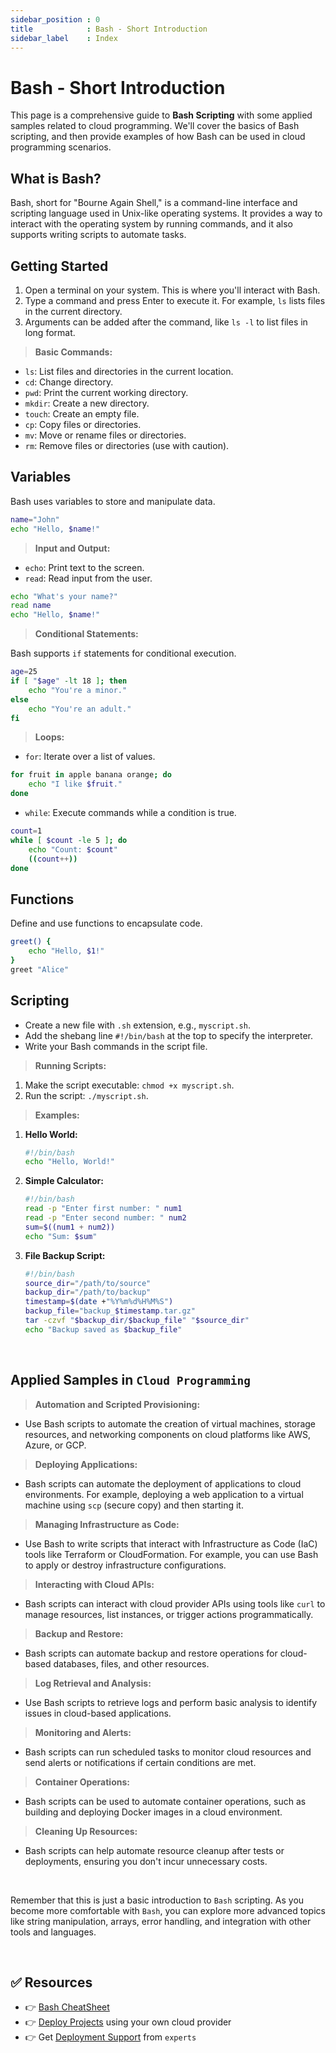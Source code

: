 ```yaml
---
sidebar_position : 0
title            : Bash - Short Introduction
sidebar_label    : Index
---
```


# Bash - Short Introduction

This page is a comprehensive guide to **Bash Scripting** with some applied samples related to cloud programming. 
We'll cover the basics of Bash scripting, and then provide examples of how Bash can be used in cloud programming scenarios.

## **What is Bash?**

Bash, short for "Bourne Again Shell," is a command-line interface and scripting language used in Unix-like operating systems. 
It provides a way to interact with the operating system by running commands, and it also supports writing scripts to automate tasks.

## **Getting Started**

1. Open a terminal on your system. This is where you'll interact with Bash.
2. Type a command and press Enter to execute it. For example, `ls` lists files in the current directory.
3. Arguments can be added after the command, like `ls -l` to list files in long format.

> **Basic Commands:**

- `ls`: List files and directories in the current location.
- `cd`: Change directory.
- `pwd`: Print the current working directory.
- `mkdir`: Create a new directory.
- `touch`: Create an empty file.
- `cp`: Copy files or directories.
- `mv`: Move or rename files or directories.
- `rm`: Remove files or directories (use with caution).

## **Variables**

Bash uses variables to store and manipulate data.

```bash
name="John"
echo "Hello, $name!"
```

> **Input and Output:**

- `echo`: Print text to the screen.
- `read`: Read input from the user.

```bash
echo "What's your name?"
read name
echo "Hello, $name!"
```

> **Conditional Statements:**

Bash supports `if` statements for conditional execution.

```bash
age=25
if [ "$age" -lt 18 ]; then
    echo "You're a minor."
else
    echo "You're an adult."
fi
```

> **Loops:**

- `for`: Iterate over a list of values.
```bash
for fruit in apple banana orange; do
    echo "I like $fruit."
done
```
- `while`: Execute commands while a condition is true.
```bash
count=1
while [ $count -le 5 ]; do
    echo "Count: $count"
    ((count++))
done
```

## **Functions**

Define and use functions to encapsulate code.
```bash
greet() {
    echo "Hello, $1!"
}
greet "Alice"
```

## **Scripting**

- Create a new file with `.sh` extension, e.g., `myscript.sh`.
- Add the shebang line `#!/bin/bash` at the top to specify the interpreter.
- Write your Bash commands in the script file.

> **Running Scripts:**

1. Make the script executable: `chmod +x myscript.sh`.
2. Run the script: `./myscript.sh`.

> **Examples:**

1. **Hello World:**
   ```bash
   #!/bin/bash
   echo "Hello, World!"
   ```

2. **Simple Calculator:**
   ```bash
   #!/bin/bash
   read -p "Enter first number: " num1
   read -p "Enter second number: " num2
   sum=$((num1 + num2))
   echo "Sum: $sum"
   ```

3. **File Backup Script:**
   ```bash
   #!/bin/bash
   source_dir="/path/to/source"
   backup_dir="/path/to/backup"
   timestamp=$(date +"%Y%m%d%H%M%S")
   backup_file="backup_$timestamp.tar.gz"
   tar -czvf "$backup_dir/$backup_file" "$source_dir"
   echo "Backup saved as $backup_file"
   ```

<br />

## Applied Samples in `Cloud Programming`

> **Automation and Scripted Provisioning:**

- Use Bash scripts to automate the creation of virtual machines, storage resources, and networking components on cloud platforms like AWS, Azure, or GCP.

> **Deploying Applications:**

- Bash scripts can automate the deployment of applications to cloud environments. For example, deploying a web application to a virtual machine using `scp` (secure copy) and then starting it.

> **Managing Infrastructure as Code:**

- Use Bash to write scripts that interact with Infrastructure as Code (IaC) tools like Terraform or CloudFormation. For example, you can use Bash to apply or destroy infrastructure configurations.

> **Interacting with Cloud APIs:**

- Bash scripts can interact with cloud provider APIs using tools like `curl` to manage resources, list instances, or trigger actions programmatically.

> **Backup and Restore:**

- Bash scripts can automate backup and restore operations for cloud-based databases, files, and other resources.

> **Log Retrieval and Analysis:**

- Use Bash scripts to retrieve logs and perform basic analysis to identify issues in cloud-based applications.

> **Monitoring and Alerts:**

- Bash scripts can run scheduled tasks to monitor cloud resources and send alerts or notifications if certain conditions are met.

> **Container Operations:**

- Bash scripts can be used to automate container operations, such as building and deploying Docker images in a cloud environment.

> **Cleaning Up Resources:**

- Bash scripts can help automate resource cleanup after tests or deployments, ensuring you don't incur unnecessary costs.

<br />

Remember that this is just a basic introduction to `Bash` scripting. 
As you become more comfortable with `Bash`, you can explore more advanced topics like string manipulation, arrays, error handling, and integration with other tools and languages.

<br />

## ✅ Resources

- 👉 [Bash CheatSheet](https://devhints.io/bash)
- 👉 [Deploy Projects](https://deploypro.dev/) using your own cloud provider
- 👉 Get [Deployment Support](https://deploypro.dev/support/) from `experts` 
